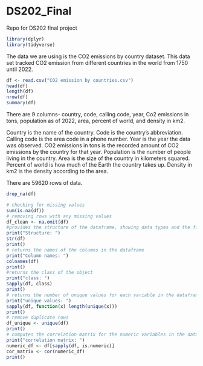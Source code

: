 # DS202_Final
Repo for DS202 final project

```r
library(dplyr)
library(tidyverse)
```

The data we are using is the CO2 emissions by country dataset. This data set
tracked CO2 emission from different countries in the world from 1750 until 2022.

```r
df <- read.csv("CO2 emission by countries.csv")
head(df)
length(df)
nrow(df)
summary(df)
```
There are 9 columns- country, code, calling code, year, Co2 emissions in tons,
population as of 2022, area, percent of world, and density in km2.

Country is the name of the country. Code is the country's abbreviation. Calling
code is the area code in a phone number. Year is the year the data was observed.
CO2 emissions in tons is the recorded amount of CO2 emissions by the country for
that year. Population is the number of people living in the country. Area is the 
size of the country in kilometers squared. Percent of world is how much of the
Earth the country takes up. Density in km2 is the density according to the area.

There are 59620 rows of data.

```r
drop_na(df)
```

```r
# checking for missing values
sum(is.na(df))
# removing rows with any missing values
df_clean <- na.omit(df)
#provides the structure of the dataframe, showing data types and the first few values of each variable, used for understanding the data types of each column
print("Structure: ")
str(df)
print()
# returns the names of the columns in the dataframe
print("Column names: ")
colnames(df)
print()
#returns the class of the object
print("class: ")
sapply(df, class)
print()
# returns the number of unique values for each variable in the dataframe. Helps with understanding the cardinality of each variable
print("unique values: ")
sapply(df, function(x) length(unique(x)))
print()
# remove duplicate rows
df_unique <- unique(df)
print()
# computes the correlation matrix for the numeric variables in the dataframe. Helps with understanding the relationships between different variables
print("correlation matrix: ")
numeric_df <- df[sapply(df, is.numeric)]
cor_matrix <- cor(numeric_df)
print()


```
